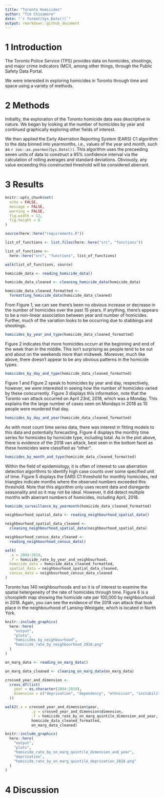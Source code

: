 ```yaml
---
title: "Toronto Homicides"
author: "Tim Chisamore"
date: "`r format(Sys.Date())`"
output: rmarkdown::github_document
---
```


# 1 Introduction

The Toronto Police Service (TPS) provides data on homicides, shootings, and major crime indicators (MCI), among other things, through the Public Safety Data Portal.

We were interested in exploring homicides in Toronto through time and space using a variety of methods. 

# 2 Methods

Initiallty, the exploration of the Toronto homicide data was descriptive in nature. We began by looking at the number of homicides by year and continued graphically exploring other fields of interest.

We then applied the Early Aberration Reporting System (EARS) C1 algorithm to the data binned into yearmonths, i.e., values of the year and month, such as `r zoo::as.yearmon(Sys.Date())`. This algorithm uses the preceeding seven units of data to construct a 95% confidence interval via the calculation of rolling averages and standard deviations. Obviously, any value exceeding this constructed threshold will be considered aberrant. 

# 3 Results

```r

knitr::opts_chunk$set(
  echo = FALSE,
  message = FALSE,
  warning = FALSE,
  fig.width = 12,
  fig.height = 8
)

source(here::here("requirements.R"))

list_of_functions <- list.files(here::here("src", "functions"))

list_of_functions <-
  here::here("src", "functions", list_of_functions)

walk(list_of_functions, source)

```

```r

homicide_data <- reading_homicide_data()

```


```r

homicide_data_cleaned <- cleaning_homicide_data(homicide_data)

```

```r

homicide_data_cleaned_formatted <-
  formatting_homicide_data(homicide_data_cleaned)

```

From Figure 1, we can see there's been no obvious increase or decrease in the number of homicides over the past 15 years. If anything, there's appears to be a non-linear association between year and number of homicides. Further, much of the variation looks to be occurring due to stabbings and shootings. 

```r

homicides_by_year_and_type(homicide_data_cleaned_formatted)

```

Figure 2 indicates that more homicides occurr at the beginning and end of the week than in the middle. This isn't surprising as people tend to be out and about on the weekends more than midweek. Moreover, much like above, there doesn't appear to be any obvious patterns in the homicide types.

```r

homicides_by_day_and_type(homicide_data_cleaned_formatted)

```

Figure 1 and Figure 2 speak to homicides by year and day, respectively, however, we were interested in seeing how the number of homicides varied by these concurrently. Figure 3 displays this information, note that the Toronto van attack occurred on April 23rd, 2018, which was a Monday. This explains the the large number of cases seen on Mondays in 2018 as 10 people were murdered that day.

```r

homicides_by_day_and_year(homicide_data_cleaned_formatted)

```

As with most count time series data, there was interest in fitting models to this data and potentially forecasting. Figure 4 displays the monthly time series for homicides by homicide type, including total. As in the plot above, there is evidence of the 2018 van attack, best seen in the bottom facet as these homicides were classified as "other".

```r

homicides_by_month_and_type(homicide_data_cleaned_formatted)

```

Within the field of epidemiology, it is often of interest to use aberration detection algorithms to identify high case counts over some specified unit of time. Figure 5 displays the EARS C1 threshold for monthly homicides, red triangles indicate months where the observed numbers exceeded this threshold. Note that this algorithm only uses recent data and disregards seasonality and so it may not be ideal. However, it did detect multiple months with aberrant numbers of homicides, including April, 2018.

```r

homicide_surveillance_by_yearmonth(homicide_data_cleaned_formatted)

```

```r

neighbourhood_spatial_data <- reading_neighbourhood_spatial_data()

```

```r

neighbourhood_spatial_data_cleaned <-
  cleaning_neighbourhood_spatial_data(neighbourhood_spatial_data)

```

```r

neighbourhood_census_data_cleaned <-
  reading_neighbourhood_census_data()

```

```r

walk(
  .x = 2004:2019,
  .f = homicide_rate_by_year_and_neighbourhood,
  homicide_data = homicide_data_cleaned_formatted,
  spatial_data = neighbourhood_spatial_data_cleaned,
  census_data = neighbourhood_census_data_cleaned
)

```

Toronto has 140 neighbourhoods and so it is of interest to examine the spatial hetergeneity of the rate of homicides through time. Figure 6 is a choropleth map showing the homicide rate per 100,000 by neighbourhood in 2018. Again, you can see the evidence of the 2018 van attack that took place in the neighbourhood of Lansing-Westgate, which is located in North York.

```r

knitr::include_graphics(
  here::here(
    "output",
    "plots",
    "homicides_by_neighbourhood",
    "homicide_rate_by_neighbourhood_2018.png"
  )
)

```

```r

on_marg_data <- reading_on_marg_data()

```

```r

on_marg_data_cleaned <- cleaning_on_marg_data(on_marg_data)

```

```r

crossed_year_and_dimension <-
  cross_df(list(
    year = as.character(2004:2019),
    dimension = c("deprivation", "dependency", "ethniccon", "instability")
  ))

walk2(.x = crossed_year_and_dimension$year,
            .y = crossed_year_and_dimension$dimension,
            .f = homicide_rate_by_on_marg_quintile_dimension_and_year,
            homicide_data_cleaned_formatted,
            on_marg_data_cleaned)

```

```r

knitr::include_graphics(
  here::here(
    "output",
    "plots",
    "homicide_rate_by_on_marg_quintile_dimension_and_year",
    "deprivation",
    "homicide_rate_by_on_marg_quintile_deprivation_2018.png"
  )
)

```

# 4 Discussion